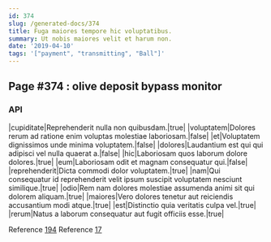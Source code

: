 ```yaml
---
id: 374
slug: /generated-docs/374
title: Fuga maiores tempore hic voluptatibus.
summary: Ut nobis maiores velit et harum non.
date: '2019-04-10'
tags: '["payment", "transmitting", "Ball"]'
---
```

## Page #374 : olive deposit bypass monitor

### API

|cupiditate|Reprehenderit nulla non quibusdam.|true|
|voluptatem|Dolores rerum ad ratione enim voluptas molestiae laboriosam.|false|
|et|Voluptatem dignissimos unde minima voluptatem.|false|
|dolores|Laudantium est qui qui adipisci vel nulla quaerat a.|false|
|hic|Laboriosam quos laborum dolore dolores.|true|
|eum|Laboriosam odit et magnam consequatur qui.|false|
|reprehenderit|Dicta commodi dolor voluptatem.|true|
|nam|Qui consequatur id reprehenderit velit ipsum suscipit voluptatem nesciunt similique.|true|
|odio|Rem nam dolores molestiae assumenda animi sit qui dolorem aliquam.|true|
|maiores|Vero dolores tenetur aut reiciendis accusantium modi atque.|true|
|est|Distinctio quia veritatis culpa vel.|true|
|rerum|Natus a laborum consequatur aut fugit officiis esse.|true|

Reference [194](/generated-docs/194)
Reference [17](/generated-docs/17)



